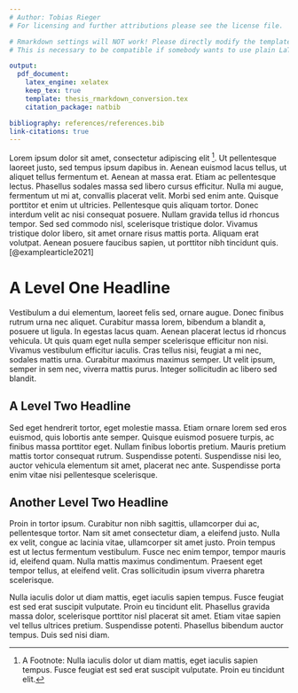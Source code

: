 ```yaml
---
# Author: Tobias Rieger
# For licensing and further attributions please see the license file.

# Rmarkdown settings will NOT work! Please directly modify the template.
# This is necessary to be compatible if somebody wants to use plain LaTeX.

output:
  pdf_document:
    latex_engine: xelatex
    keep_tex: true
    template: thesis_rmarkdown_conversion.tex
    citation_package: natbib

bibliography: references/references.bib
link-citations: true
---
```


\hypertarget{introduction}{%
\chapter{Introduction}\label{introduction}}

Lorem ipsum dolor sit amet, consectetur adipiscing elit [^1]. Ut pellentesque laoreet justo, sed tempus ipsum dapibus in. Aenean euismod lacus tellus, ut aliquet tellus fermentum et. Aenean at massa erat. Etiam ac pellentesque lectus. Phasellus sodales massa sed libero cursus efficitur. Nulla mi augue, fermentum ut mi at, convallis placerat velit. Morbi sed enim ante. Quisque porttitor et enim ut ultricies. Pellentesque quis aliquam tortor. Donec interdum velit ac nisi consequat posuere. Nullam gravida tellus id rhoncus tempor. Sed sed commodo nisl, scelerisque tristique dolor. Vivamus tristique dolor libero, sit amet ornare risus mattis porta. Aliquam erat volutpat. Aenean posuere faucibus sapien, ut porttitor nibh tincidunt quis.[@examplearticle2021]

# A Level One Headline
Vestibulum a dui elementum, laoreet felis sed, ornare augue. Donec finibus rutrum urna nec aliquet. Curabitur massa lorem, bibendum a blandit a, posuere ut ligula. In egestas lacus quam. Aenean placerat lectus id rhoncus vehicula. Ut quis quam eget nulla semper scelerisque efficitur non nisi. Vivamus vestibulum efficitur iaculis. Cras tellus nisi, feugiat a mi nec, sodales mattis urna. Curabitur maximus maximus semper. Ut velit ipsum, semper in sem nec, viverra mattis purus. Integer sollicitudin ac libero sed blandit.

## A Level Two Headline
Sed eget hendrerit tortor, eget molestie massa. Etiam ornare lorem sed eros euismod, quis lobortis ante semper. Quisque euismod posuere turpis, ac finibus massa porttitor eget. Nullam finibus lobortis pretium. Mauris pretium mattis tortor consequat rutrum. Suspendisse potenti. Suspendisse nisi leo, auctor vehicula elementum sit amet, placerat nec ante. Suspendisse porta enim vitae nisi pellentesque scelerisque.

## Another Level Two Headline
Proin in tortor ipsum. Curabitur non nibh sagittis, ullamcorper dui ac, pellentesque tortor. Nam sit amet consectetur diam, a eleifend justo. Nulla ex velit, congue ac lacinia vitae, ullamcorper sit amet justo. Proin tempus est ut lectus fermentum vestibulum. Fusce nec enim tempor, tempor mauris id, eleifend quam. Nulla mattis maximus condimentum. Praesent eget tempor tellus, at eleifend velit. Cras sollicitudin ipsum viverra pharetra scelerisque.

[^1]: A Footnote: Nulla iaculis dolor ut diam mattis, eget iaculis sapien tempus. Fusce feugiat est sed erat suscipit vulputate. Proin eu tincidunt elit. 


\hypertarget{conclusions}{%
\chapter{Conclusions}\label{conclusions}}

Nulla iaculis dolor ut diam mattis, eget iaculis sapien tempus. Fusce feugiat est sed erat suscipit vulputate. Proin eu tincidunt elit. Phasellus gravida massa dolor, scelerisque porttitor nisl placerat sit amet. Etiam vitae sapien vel tellus ultrices pretium. Suspendisse potenti. Phasellus bibendum auctor tempus. Duis sed nisi diam.
